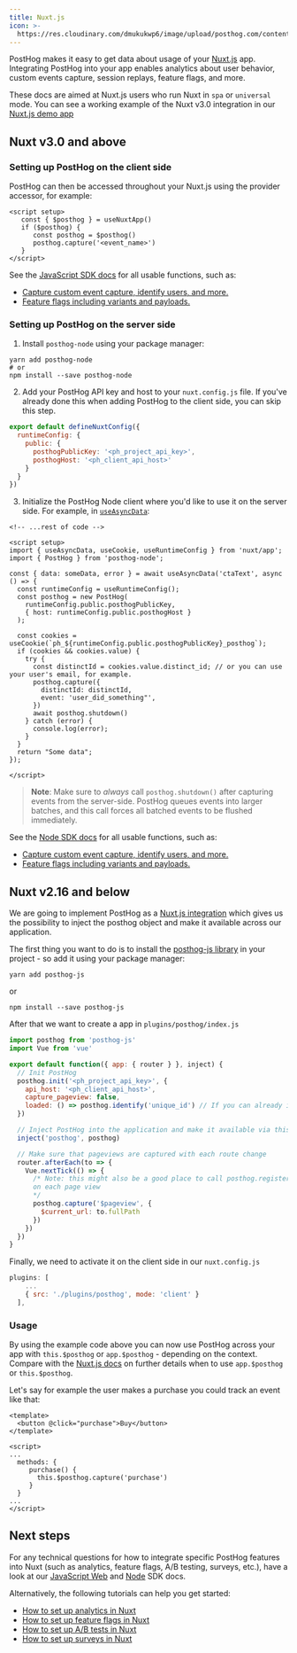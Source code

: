 ```yaml
---
title: Nuxt.js
icon: >-
  https://res.cloudinary.com/dmukukwp6/image/upload/posthog.com/contents/images/docs/integrate/frameworks/nuxt.svg
---
```


PostHog makes it easy to get data about usage of your [Nuxt.js](https://nuxt.com/) app. Integrating PostHog into your app enables analytics about user behavior, custom events capture, session replays, feature flags, and more.

These docs are aimed at Nuxt.js users who run Nuxt in `spa` or `universal` mode. You can see a working example of the Nuxt v3.0 integration in our [Nuxt.js demo app](https://github.com/PostHog/posthog-js/tree/master/playground/nuxtjs)

## Nuxt v3.0 and above

### Setting up PostHog on the client side


<NuxtInstall />

PostHog can then be accessed throughout your Nuxt.js using the provider accessor, for example:

```vue filename=index.vue
<script setup>
   const { $posthog } = useNuxtApp()
   if ($posthog) {
      const posthog = $posthog()
      posthog.capture('<event_name>')
   }
</script>
```

See the [JavaScript SDK docs](/docs/libraries/js/features) for all usable functions, such as:
- [Capture custom event capture, identify users, and more.](/docs/libraries/js/features#capturing-events)
- [Feature flags including variants and payloads.](/docs/libraries/js/features#feature-flags)

### Setting up PostHog on the server side

1. Install `posthog-node` using your package manager:

```shell
yarn add posthog-node
# or
npm install --save posthog-node
```

2. Add your PostHog API key and host to your `nuxt.config.js` file. If you've already done this when adding PostHog to the client side, you can skip this step.

```js file=nuxt.config.js
export default defineNuxtConfig({
  runtimeConfig: {
    public: {
      posthogPublicKey: '<ph_project_api_key>',
      posthogHost: '<ph_client_api_host>'
    }
  }
})
```

3. Initialize the PostHog Node client where you'd like to use it on the server side. For example, in [`useAsyncData`](https://nuxt.com/docs/api/composables/use-async-data):

```vue file=app.vue
<!-- ...rest of code -->

<script setup>
import { useAsyncData, useCookie, useRuntimeConfig } from 'nuxt/app';
import { PostHog } from 'posthog-node';

const { data: someData, error } = await useAsyncData('ctaText', async () => {
  const runtimeConfig = useRuntimeConfig();
  const posthog = new PostHog(
    runtimeConfig.public.posthogPublicKey,
    { host: runtimeConfig.public.posthogHost }
  );

  const cookies = useCookie(`ph_${runtimeConfig.public.posthogPublicKey}_posthog`);
  if (cookies && cookies.value) {
    try {
      const distinctId = cookies.value.distinct_id; // or you can use your user's email, for example.
      posthog.capture({
        distinctId: distinctId,
        event: 'user_did_something"',
      })
      await posthog.shutdown()
    } catch (error) {
      console.log(error);
    }
  }
  return "Some data";
});

</script>
```

> **Note**: Make sure to _always_ call `posthog.shutdown()` after capturing events from the server-side.
> PostHog queues events into larger batches, and this call forces all batched events to be flushed immediately.

See the [Node SDK docs](/docs/libraries/node) for all usable functions, such as:
- [Capture custom event capture, identify users, and more.](/docs/libraries/node#capturing-events)
- [Feature flags including variants and payloads.](/docs/libraries/node#feature-flags)

## Nuxt v2.16 and below

We are going to implement PostHog as a [Nuxt.js integration](https://nuxtjs.org/docs/2.x/directory-structure/plugins) which gives us the possibility to inject
the posthog object and make it available across our application.

The first thing you want to do is to install the [posthog-js library](/docs/integrate/client/js) in your project - so add it using your package manager:

```shell
yarn add posthog-js
```

or

```shell
npm install --save posthog-js
```

After that we want to create a app in `plugins/posthog/index.js`

```javascript
import posthog from 'posthog-js'
import Vue from 'vue'

export default function({ app: { router } }, inject) {
  // Init PostHog
  posthog.init('<ph_project_api_key>', {
    api_host: '<ph_client_api_host>',
    capture_pageview: false,
    loaded: () => posthog.identify('unique_id') // If you can already identify your user
  })

  // Inject PostHog into the application and make it available via this.$posthog (or app.$posthog)
  inject('posthog', posthog)

  // Make sure that pageviews are captured with each route change
  router.afterEach(to => {
    Vue.nextTick(() => {
      /* Note: this might also be a good place to call posthog.register(...) in order to update your properties
      on each page view
      */
      posthog.capture('$pageview', {
        $current_url: to.fullPath
      })
    })
  })
}

```

Finally, we need to activate it on the client side in our `nuxt.config.js`

```js
plugins: [
    ...
    { src: './plugins/posthog', mode: 'client' }
  ],
```

### Usage

By using the example code above you can now use PostHog across your app with `this.$posthog` or `app.$posthog` - depending on the context. 
Compare with the [Nuxt.js docs](https://nuxtjs.org/docs/2.x/directory-structure/plugins#inject-in-root--context) on further details when to use `app.$posthog` or `this.$posthog`.

Let's say for example the user makes a purchase you could track an event like that:

```js-web
<template>
  <button @click="purchase">Buy</button>
</template>

<script>
...
  methods: {
     purchase() {
       this.$posthog.capture('purchase')
     }
  }
...
</script>
```

## Next steps

For any technical questions for how to integrate specific PostHog features into Nuxt (such as analytics, feature flags, A/B testing, surveys, etc.), have a look at our [JavaScript Web](/docs/libraries/js) and [Node](/docs/libraries/node) SDK docs.

Alternatively, the following tutorials can help you get started:

- [How to set up analytics in Nuxt](/tutorials/nuxt-analytics)
- [How to set up feature flags in Nuxt](/tutorials/nuxt-feature-flags)
- [How to set up A/B tests in Nuxt](/tutorials/nuxtjs-ab-tests)
- [How to set up surveys in Nuxt](/tutorials/nuxt-surveys)